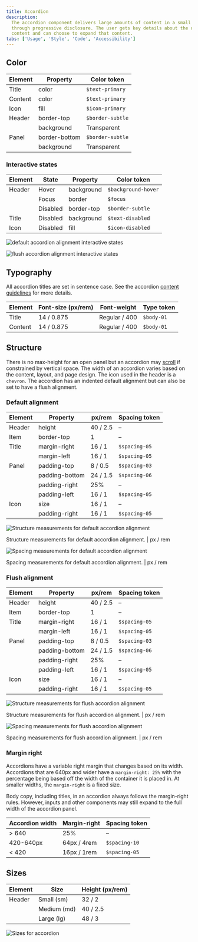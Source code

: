```yaml
---
title: Accordion
description:
  The accordion component delivers large amounts of content in a small space
  through progressive disclosure. The user gets key details about the underlying
  content and can choose to expand that content.
tabs: ['Usage', 'Style', 'Code', 'Accessibility']
---
```


## Color

| Element | Property      | Color token      |
| ------- | ------------- | ---------------- |
| Title   | color         | `$text-primary`  |
| Content | color         | `$text-primary`  |
| Icon    | fill          | `$icon-primary`  |
| Header  | border-top    | `$border-subtle` |
|         | background    | Transparent      |
| Panel   | border-bottom | `$border-subtle` |
|         | background    | Transparent      |

### Interactive states

| Element | State    | Property   | Color token         |
| ------- | -------- | ---------- | ------------------- |
| Header  | Hover    | background | `$background-hover` |
|         | Focus    | border     | `$focus`            |
|         | Disabled | border-top | `$border-subtle`    |
| Title   | Disabled | background | `$text-disabled`    |
| Icon    | Disabled | fill       | `$icon-disabled`    |

<Row>
<Column colLg={8}>

<Tabs>

<Tab label="Default">

![default accordion alignment interactive states](images/accordion-style-2.png)

</Tab>

<Tab label="Flush">

![flush accordion alignment interactive states](images/accordion-style-3.png)

</Tab>

</Tabs>

</Column>
</Row>

## Typography

All accordion titles are set in sentence case. See the accordion
[content guidelines](/components/accordion/usage#content) for more details.

| Element | Font-size (px/rem) | Font-weight   | Type token |
| ------- | ------------------ | ------------- | ---------- |
| Title   | 14 / 0.875         | Regular / 400 | `$body-01` |
| Content | 14 / 0.875         | Regular / 400 | `$body-01` |

## Structure

There is no max-height for an open panel but an accordion may
[scroll](/components/accordion/usage#scrolling-content) if constrained by
vertical space. The width of an accordion varies based on the content, layout,
and page design. The icon used in the header is a `chevron`. The accordion has
an indented default alignment but can also be set to have a flush alignment.

### Default alignment

| Element | Property       | px/rem   | Spacing token |
| ------- | -------------- | -------- | ------------- |
| Header  | height         | 40 / 2.5 | –             |
| Item    | border-top     | 1        | –             |
| Title   | margin-right   | 16 / 1   | `$spacing-05` |
|         | margin-left    | 16 / 1   | `$spacing-05` |
| Panel   | padding-top    | 8 / 0.5  | `$spacing-03` |
|         | padding-bottom | 24 / 1.5 | `$spacing-06` |
|         | padding-right  | 25%      | –             |
|         | padding-left   | 16 / 1   | `$spacing-05` |
| Icon    | size           | 16 / 1   | –             |
|         | padding-right  | 16 / 1   | `$spacing-05` |

<div className="image--fixed">

![Structure measurements for default accordion alignment](images/accordion-style-4.png)

</div>

<Caption>
  Structure measurements for default accordion alignment. | px / rem
</Caption>

<br />

<div className="image--fixed">

![Spacing measurements for default accordion alignment](images/accordion-style-5.png)

</div>

<Caption>
  Spacing measurements for default accordion alignment. | px / rem
</Caption>

### Flush alignment

| Element | Property       | px/rem   | Spacing token |
| ------- | -------------- | -------- | ------------- |
| Header  | height         | 40 / 2.5 | –             |
| Item    | border-top     | 1        | –             |
| Title   | margin-right   | 16 / 1   | `$spacing-05` |
|         | margin-left    | 16 / 1   | `$spacing-05` |
| Panel   | padding-top    | 8 / 0.5  | `$spacing-03` |
|         | padding-bottom | 24 / 1.5 | `$spacing-06` |
|         | padding-right  | 25%      | –             |
|         | padding-left   | 16 / 1   | `$spacing-05` |
| Icon    | size           | 16 / 1   | –             |
|         | padding-right  | 16 / 1   | `$spacing-05` |

<div className="image--fixed">

![Structure measurements for flush accordion alignment](images/accordion-style-6.png)

</div>

<Caption>
  Structure measurements for flush accordion alignment. | px / rem
</Caption>

<br />

<div className="image--fixed">

![Spacing measurements for flush accordion alignment](images/accordion-style-7.png)

</div>

<Caption>
  Spacing measurements for flush accordion alignment. | px / rem
</Caption>

### Margin right

Accordions have a variable right margin that changes based on its width.
Accordions that are 640px and wider have a `margin-right: 25%` with the
percentage being based off the width of the container it is placed in. At
smaller widths, the `margin-right` is a fixed size.

Body copy, including titles, in an accordion always follows the margin-right
rules. However, inputs and other components may still expand to the full width
of the accordion panel.

| Accordion width | Margin-right | Spacing token |
| --------------- | ------------ | ------------- |
| > 640           | 25%          | –             |
| 420-640px       | 64px / 4rem  | `$spacing-10` |
| < 420           | 16px / 1rem  | `$spacing-05` |

## Sizes

| Element | Size        | Height (px/rem) |
| ------- | ----------- | --------------- |
| Header  | Small (sm)  | 32 / 2          |
|         | Medium (md) | 40 / 2.5        |
|         | Large (lg)  | 48 / 3          |

<div className="image--fixed">

![Sizes for accordion](images/accordion-style-size.png)

</div>
